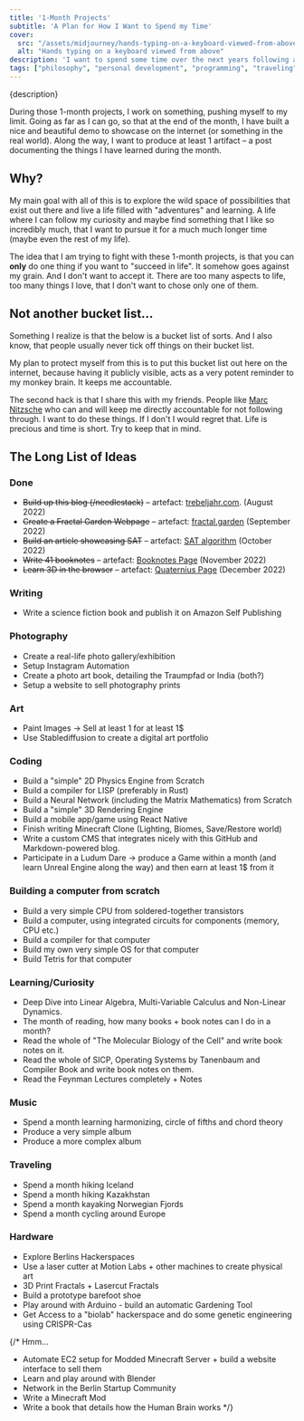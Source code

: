 ```yaml
---
title: '1-Month Projects'
subtitle: 'A Plan for How I Want to Spend my Time'
cover: 
  src: "/assets/midjourney/hands-typing-on-a-keyboard-viewed-from-above.jpg"
  alt: "Hands typing on a keyboard viewed from above"
description: 'I want to spend some time over the next years following an idea I call "1-month projects". The idea is simple: spend one month at a time pursuing a single thing. Awesome projects that interest me and that I always wanted to do, but never gave myself the time to do. I want to take that time.'
tags: ["philosophy", "personal development", "programming", "traveling"]
---
```


<p>{description}</p>

During those 1-month projects, I work on something, pushing myself to my limit. Going as far as I can go, so that at the end of the month, I have built a nice and beautiful demo to showcase on the internet (or something in the real world). Along the way, I want to produce at least 1 artifact – a post documenting the things I have learned during the month.

## Why?

My main goal with all of this is to explore the wild space of possibilities that exist out there and live a life filled with "adventures" and learning. A life where I can follow my curiosity and maybe find something that I like so incredibly much, that I want to pursue it for a much much longer time (maybe even the rest of my life).

The idea that I am trying to fight with these 1-month projects, is that you can **only** do one thing if you want to "succeed in life". It somehow goes against my grain. And I don't want to accept it. There are too many aspects to life, too many things I love, that I don't want to chose only one of them. 

## Not another bucket list...

Something I realize is that the below is a bucket list of sorts. And I also know, that people usually never tick off things on their bucket list. 

My plan to protect myself from this is to put this bucket list out here on the internet, because having it publicly visible, acts as a very potent reminder to my monkey brain. It keeps me accountable. 

The second hack is that I share this with my friends. People like [Marc Nitzsche](https://www.marcnitzsche.de/) who can and will keep me directly accountable for not following through. I want to do these things. If I don't I would regret that. Life is precious and time is short. Try to keep that in mind.

## The Long List of Ideas

### Done
- ~~Build up this blog (/needlestack)~~ – artefact: [trebeljahr.com](https://trebeljahr.com). (August 2022)
- ~~Create a Fractal Garden Webpage~~ – artefact: [fractal.garden](https://fractal.garden) (September 2022)
- ~~Build an article showcasing SAT~~ – artefact: [SAT algorithm](https://trebeljahr.com/posts/collision-detection) (October 2022)
- ~~Write 41 booknotes~~ – artefact: [Booknotes Page](https://trebeljahr.com/booknotes)  (November 2022)
- ~~Learn 3D in the browser~~ – artefact: [Quaternius Page](https://quaternius.trebeljahr.com) (December 2022)

### Writing
- Write a science fiction book and publish it on Amazon Self Publishing

### Photography
- Create a real-life photo gallery/exhibition
- Setup Instagram Automation
- Create a photo art book, detailing the Traumpfad or India (both?)
- Setup a website to sell photography prints

### Art
- Paint Images -> Sell at least 1 for at least 1$
- Use Stablediffusion to create a digital art portfolio

### Coding
- Build a "simple" 2D Physics Engine from Scratch
- Build a compiler for LISP (preferably in Rust)
- Build a Neural Network (including the Matrix Mathematics) from Scratch
- Build a "simple" 3D Rendering Engine
- Build a mobile app/game using React Native
- Finish writing Minecraft Clone (Lighting, Biomes, Save/Restore world)
- Write a custom CMS that integrates nicely with this GitHub and Markdown-powered blog.
- Participate in a Ludum Dare -> produce a Game within a month (and learn Unreal Engine along the way) and then earn at least 1$ from it

### Building a computer from scratch
- Build a very simple CPU from soldered-together transistors
- Build a computer, using integrated circuits for components (memory, CPU etc.)
- Build a compiler for that computer
- Build my own very simple OS for that computer
- Build Tetris for that computer

### Learning/Curiosity
- Deep Dive into Linear Algebra, Multi-Variable Calculus and Non-Linear Dynamics.
- The month of reading, how many books + book notes can I do in a month?
- Read the whole of "The Molecular Biology of the Cell" and write book notes on it.
- Read the whole of SICP, Operating Systems by Tanenbaum and Compiler Book and write book notes on them.
- Read the Feynman Lectures completely + Notes

### Music
- Spend a month learning harmonizing, circle of fifths and chord theory
- Produce a very simple album
- Produce a more complex album

### Traveling
- Spend a month hiking Iceland
- Spend a month hiking Kazakhstan
- Spend a month kayaking Norwegian Fjords
- Spend a month cycling around Europe

### Hardware
- Explore Berlins Hackerspaces
- Use a laser cutter at Motion Labs + other machines to create physical art
- 3D Print Fractals + Lasercut Fractals
- Build a prototype barefoot shoe
- Play around with Arduino - build an automatic Gardening Tool
- Get Access to a "biolab" hackerspace and do some genetic engineering using CRISPR-Cas

{/* Hmm...
- Automate EC2 setup for Modded Minecraft Server + build a website interface to sell them
- Learn and play around with Blender
- Network in the Berlin Startup Community 
- Write a Minecraft Mod
- Write a book that details how the Human Brain works
*/}